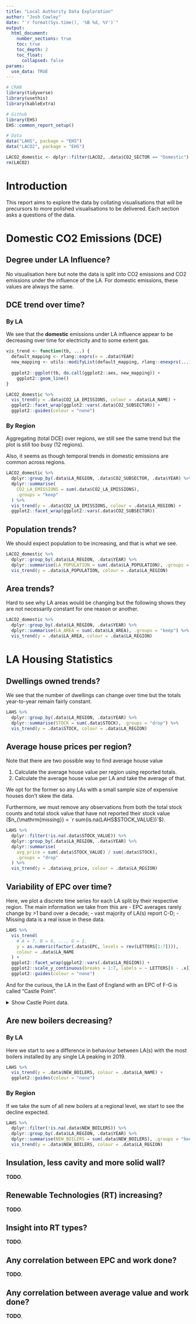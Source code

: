 ```yaml
---
title: "Local Authority Data Exploration"
author: "Josh Cowley"
date: "`r format(Sys.time(), '%B %d, %Y')`"
output:
  html_document:
    number_sections: true
    toc: true
    toc_depth: 2
    toc_float:
      collapsed: false
params:
  use_data: TRUE
---
```


```r
# CRAN
library(tidyverse)
library(usethis)
library(kableExtra)

# Github
library(EHS)
EHS::common_report_setup()

# Data
data("LAHS", package = "EHS")
data("LACO2", package = "EHS")

LACO2_domestic <- dplyr::filter(LACO2, .data$CO2_SECTOR == "Domestic")
rm(LACO2)
```

# Introduction

This report aims to explore the data by collating visualisations that will be
precursors to more polished visualisations to be delivered.
Each section asks a questions of the data.

# Domestic CO2 Emissions (DCE)

## Degree under LA Influence?

No visualisation here but note the data is split into CO2 emissions and CO2 
emissions under the influence of the LA. For domestic emissions, these values
are always the same.

## DCE trend over time?

### By LA

We see that the **domestic** emissions under LA influence appear to be 
decreasing over time for electricity and to some extent gas.

```r
vis_trend <- function(tb, ...) {
  default_mapping <- rlang::exprs(x = .data$YEAR)
  new_mapping <- utils::modifyList(default_mapping, rlang::enexprs(...))
  
  ggplot2::ggplot(tb, do.call(ggplot2::aes, new_mapping)) +
    ggplot2::geom_line()
}
```

```r
LACO2_domestic %>%
  vis_trend(y = .data$CO2_LA_EMISSIONS, colour = .data$LA_NAME) +
  ggplot2::facet_wrap(ggplot2::vars(.data$CO2_SUBSECTOR)) +
  ggplot2::guides(colour = "none")
```

### By Region

Aggregating (total DCE) over regions, we still see the same trend but the plot 
is still too busy (12 regions).

Also, it seems as though temporal trends in domestic emissions are common 
across regions.

```r
LACO2_domestic %>%
  dplyr::group_by(.data$LA_REGION, .data$CO2_SUBSECTOR, .data$YEAR) %>%
  dplyr::summarise(
    CO2_LA_EMISSIONS = sum(.data$CO2_LA_EMISSIONS),
    .groups = "keep"
  ) %>%
  vis_trend(y = .data$CO2_LA_EMISSIONS, colour = .data$LA_REGION) + 
  ggplot2::facet_wrap(ggplot2::vars(.data$CO2_SUBSECTOR))
```

## Population trends?

We should expect population to be increasing, and that is what we see.

```r
LACO2_domestic %>%
  dplyr::group_by(.data$LA_REGION, .data$YEAR) %>%
  dplyr::summarise(LA_POPULATION = sum(.data$LA_POPULATION), .groups = "keep") %>%
  vis_trend(y = .data$LA_POPULATION, colour = .data$LA_REGION)
```

## Area trends?

Hard to see why LA areas would be changing but the following shows they are not
necessarily constant for one reason or another.

```r
LACO2_domestic %>%
  dplyr::group_by(.data$LA_REGION, .data$YEAR) %>%
  dplyr::summarise(LA_AREA = sum(.data$LA_AREA), .groups = "keep") %>%
  vis_trend(y = .data$LA_AREA, colour = .data$LA_REGION)
```



# LA Housing Statistics

## Dwellings owned trends?

We see that the number of dwellings can change over time but the totals 
year-to-year remain fairly constant.

```r
LAHS %>%
  dplyr::group_by(.data$LA_REGION, .data$YEAR) %>%
  dplyr::summarise(STOCK = sum(.data$STOCK), .groups = "drop") %>%
  vis_trend(y = .data$STOCK, colour = .data$LA_REGION)
```

## Average house prices per region?

Note that there are two possible way to find average house value

1. Calculate the average house value per region using reported totals.
1. Calculate the average house value per LA and take the average of that.

We opt for the former so any LAs with a small sample size of expensive houses 
don't skew the data.

Furthermore, we must remove any observations from both the total stock counts
and total stock value that have not reported their stock value
($n_{\mathrm{missing}} = `r sum(is.na(LAHS$STOCK_VALUE))`$).

```r
LAHS %>%
  dplyr::filter(!is.na(.data$STOCK_VALUE)) %>%
  dplyr::group_by(.data$LA_REGION, .data$YEAR) %>%
  dplyr::summarise(
    avg_price = sum(.data$STOCK_VALUE) / sum(.data$STOCK), 
    .groups = "drop"
  ) %>%
  vis_trend(y = .data$avg_price, colour = .data$LA_REGION)
```

## Variability of EPC over time?

Here, we plot a discrete time series for each LA split by their respective 
region. 
The main information we take from this are
- EPC averages rarely change by >1 band over a decade;
- vast majority of LA(s) report C-D;
- Missing data is a real issue in these data.

```r
LAHS %>%
  vis_trend(
    # A = 7, B = 6, ..., G = 1.
    y = as.numeric(factor(.data$EPC, levels = rev(LETTERS[1:7]))),
    colour = .data$LA_NAME
  ) +
  ggplot2::facet_wrap(ggplot2::vars(.data$LA_REGION)) +
  ggplot2::scale_y_continuous(breaks = 1:7, labels = ~ LETTERS[8 - .x]) +
  ggplot2::guides(colour = "none")
```

And for the curious, the LA in the East of England with an EPC of F-G is called
"Castle Point".

<details><summary>Show Castle Point data.</summary>
```r
LAHS %>%
  dplyr::filter(.data$LA_NAME == "Castle Point") %>%
  dplyr::select(
    tidyselect::starts_with("LA"),
    tidyselect::all_of(c(
      "STOCK", "STOCK_VALUE", "YEAR", "NEW_BOILERS", "INSULATION", "RT_TOTAL"
    ))
  ) %>%
  kableExtra::kbl() %>%
  kableExtra::kable_styling()
```
</details>

## Are new boilers decreasing?

### By LA

Here we start to see a difference in behaviour between LA(s) with the most 
boilers installed by any single LA peaking in 2019.

```r
LAHS %>%
  vis_trend(y = .data$NEW_BOILERS, colour = .data$LA_NAME) +
  ggplot2::guides(colour = "none")
```

### By Region

If we take the sum of all new boilers at a regional level, we start to see the
decline expected.

```r
LAHS %>%
  dplyr::filter(!is.na(.data$NEW_BOILERS)) %>%
  dplyr::group_by(.data$LA_REGION, .data$YEAR) %>%
  dplyr::summarise(NEW_BOILERS = sum(.data$NEW_BOILERS), .groups = "keep") %>%
  vis_trend(y = .data$NEW_BOILERS, colour = .data$LA_REGION)
```

## Insulation, less cavity and more solid wall?

**TODO**.

## Renewable Technologies (RT) increasing?

**TODO**.

## Insight into RT types?

**TODO**.

## Any correlation between EPC and work done?

**TODO**.

## Any correlation between average value and work done?

**TODO**.
